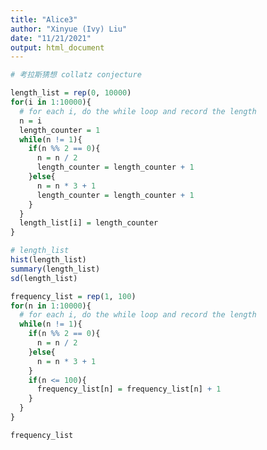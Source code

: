 ```yaml
---
title: "Alice3"
author: "Xinyue (Ivy) Liu"
date: "11/21/2021"
output: html_document
---
```


```r
# 考拉斯猜想 collatz conjecture
```

```r
length_list = rep(0, 10000)
for(i in 1:10000){
  # for each i, do the while loop and record the length
  n = i
  length_counter = 1
  while(n != 1){
    if(n %% 2 == 0){
      n = n / 2
      length_counter = length_counter + 1
    }else{
      n = n * 3 + 1
      length_counter = length_counter + 1
    } 
  }
  length_list[i] = length_counter
}
```

```r
# length_list
hist(length_list)
summary(length_list)
sd(length_list)
```

```r
frequency_list = rep(1, 100)
for(n in 1:10000){
  # for each i, do the while loop and record the length
  while(n != 1){
    if(n %% 2 == 0){
      n = n / 2
    }else{
      n = n * 3 + 1
    } 
    if(n <= 100){
      frequency_list[n] = frequency_list[n] + 1
    }
  }
}
```

```r
frequency_list
```